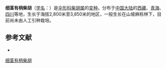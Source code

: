 {{NoteTA|G1=LS}}
{{Infraspeciesbox
| name = 细茎有柄柴胡
| status = 
| status_system = 
| image =
| genus = Bupleurum
| species =  ''''
| varietas = tenerum
| authority = Shan et Y. Li
}}

'''细茎有柄柴胡'''（[[学名|学名]]：{{lang|la|''Bupleurum petiolulatum'' var. ''tenerum''}}）是[[伞形科|伞形科]][[柴胡属|柴胡属]]的[[变种|变种]]。分布于[[中国大陆|中国大陆]]的[[西藏|西藏]]、[[青海|青海]]、[[四川|四川]]等地，生长于海拔2,800米至3,850米的地区，一般生长在山坡麻栎林下，目前尚未由人工引种栽培。

== 参考文献 ==
<div class="references-small">
* {{cite web| url =http://www.bioinfo.cn/db05/KmzwSpecies.php?action=view&id=29706| title =细茎有柄柴胡（变种）| work =《中国高等植物数据库全库》| publisher =中国科学院微生物研究所| author =昆明植物研究所| accessdate =2009-02-26| deadurl =yes| archiveurl =https://web.archive.org/web/20160305042453/http://www.bioinfo.cn/db05/KmzwSpecies.php?action=view&id=29706| archivedate =2016-03-05}}
</div>
{{Taxonbar|from=Q18231198}}

[[Category:柴胡属|细茎有柄柴胡]]


{{Apiales-stub}}